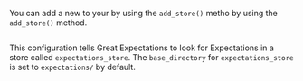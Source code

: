 
You can add a new <TechnicalTag tag="expectation_store" text="Expectation Store" /> to your <TechnicalTag tag="data_context" text="Data Context" /> by using the `add_store()` metho by using the `add_store()` method.

```python name="tests/integration/docusaurus/deployment_patterns/aws_cloud_storage_pandas.py existing_expectations_store"
```

This configuration tells Great Expectations to look for Expectations in a store called ``expectations_store``. The ``base_directory`` for ``expectations_store`` is set to ``expectations/`` by default.